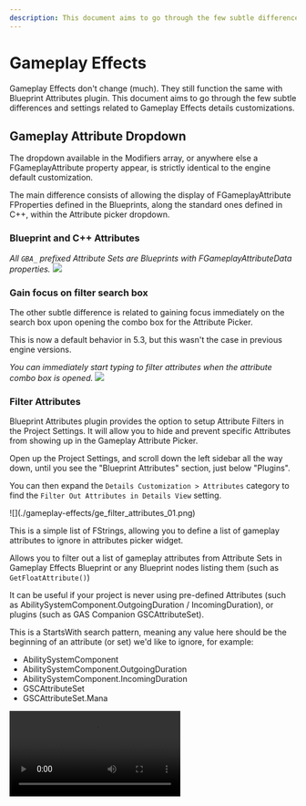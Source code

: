 ```yaml
---
description: This document aims to go through the few subtle differences and settings related to Gameplay Effects details customizations.
---
```




# Gameplay Effects

Gameplay Effects don't change (much). They still function the same with Blueprint Attributes plugin. This document aims to go through the few subtle differences and settings related to Gameplay Effects details customizations.

## Gameplay Attribute Dropdown

The dropdown available in the Modifiers array, or anywhere else a FGameplayAttribute property appear, is strictly identical to the engine default customization.

The main difference consists of allowing the display of FGameplayAttribute FProperties defined in the Blueprints, along the standard ones defined in C++, within the Attribute picker dropdown.

### Blueprint and C++ Attributes

*All `GBA_` prefixed Attribute Sets are Blueprints with FGameplayAttributeData properties.*
<Zoom>
![](./gameplay-effects/ge_01.png)
</Zoom>

### Gain focus on filter search box

The other subtle difference is related to gaining focus immediately on the search box upon opening the combo box for the Attribute Picker.

<Callout type="info">
This is now a default behavior in 5.3, but this wasn't the case in previous engine versions.
</Callout>

*You can immediately start typing to filter attributes when the attribute combo box is opened.*
<Zoom>
![](./gameplay-effects/ge_02.gif)
</Zoom>

### Filter Attributes

Blueprint Attributes plugin provides the option to setup Attribute Filters in the Project Settings. It will allow you to hide and prevent specific Attributes from showing up in the Gameplay Attribute Picker.

Open up the Project Settings, and scroll down the left sidebar all the way down, until you see the "Blueprint Attributes" section, just below "Plugins".

You can then expand the `Details Customization > Attributes` category to find the `Filter Out Attributes in Details View` setting.

<Zoom>
![](./gameplay-effects/ge_filter_attributes_01.png)
</Zoom>

This is a simple list of FStrings, allowing you to define a list of gameplay attributes to ignore in attributes picker widget.
	 
Allows you to filter out a list of gameplay attributes from Attribute Sets in Gameplay Effects Blueprint or any Blueprint nodes listing them (such as `GetFloatAttribute()`)
	 
It can be useful if your project is never using pre-defined Attributes (such as AbilitySystemComponent.OutgoingDuration / IncomingDuration), or plugins (such as GAS Companion GSCAttributeSet).
	 
This is a StartsWith search pattern, meaning any value here should be the beginning of an attribute (or set) we'd like to ignore, for example:
	 
- AbilitySystemComponent
- AbilitySystemComponent.OutgoingDuration
- AbilitySystemComponent.IncomingDuration
- GSCAttributeSet
- GSCAttributeSet.Mana

<Video src="/videos/ge_filter_attributes_02.mp4" />
